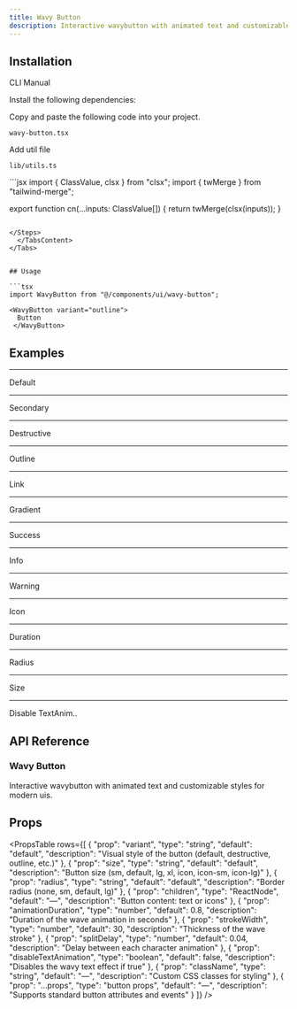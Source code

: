 ```yaml
---
title: Wavy Button
description: Interactive wavybutton with animated text and customizable styles for modern uis.
---
```


<ComponentPreview
  name="wavybutton-demo"
  className=""
  description=""
/>

## Installation

<Tabs defaultValue="cli" className="w-full">
  <TabsList>
    <TabsTrigger value="cli">CLI</TabsTrigger>
    <TabsTrigger value="manual">Manual</TabsTrigger>
  </TabsList>
  <TabsContent value="cli">
    <PkgOptions name="wavy-button" />
  </TabsContent>
  <TabsContent value="manual">
    <Steps>

<Step>Install the following dependencies:</Step>
<DepsOptions name="framer-motion @radix-ui/react-slot" />

<Step>Copy and paste the following code into your project.</Step>
<p>
  <code>wavy-button.tsx</code>
</p>
<ComponentSource name="wavy-button" />


<Step>Add util file</Step>
<p>
  <code>lib/utils.ts</code>
</p>
```jsx
import { ClassValue, clsx } from "clsx";
import { twMerge } from "tailwind-merge";

export function cn(...inputs: ClassValue[]) {
  return twMerge(clsx(inputs));
}
```

</Steps>
  </TabsContent>
</Tabs>


## Usage

```tsx
import WavyButton from "@/components/ui/wavy-button";
```

```tsx
<WavyButton variant="outline">
  Button
 </WavyButton>
```

## Examples

---

<Step>Default</Step>

<ComponentPreview
  name="wavybuttondefault-demo"
  className=""
  description=""
/>

---

<Step>Secondary</Step>

<ComponentPreview
  name="wavybuttonsecondary-demo"
  className=""
  description=""
/>

---

<Step>Destructive</Step>

<ComponentPreview
  name="wavybuttondestructive-demo"
  className=""
  description=""
/>

---

<Step>Outline</Step>

<ComponentPreview
  name="wavybuttonoutline-demo"
  className=""
  description=""
/>

---

<Step>Link</Step>

<ComponentPreview
  name="wavybuttonlink-demo"
  className=""
  description=""
/>

---

<Step>Gradient</Step>

<ComponentPreview
  name="wavybuttongradient-demo"
  className=""
  description=""
/>

---

<Step>Success</Step>

<ComponentPreview
  name="wavybuttonsuccess-demo"
  className=""
  description=""
/>

---

<Step>Info</Step>

<ComponentPreview
  name="wavybuttoninfo-demo"
  className=""
  description=""
/>

---

<Step>Warning</Step>

<ComponentPreview
  name="wavybuttonwarning-demo"
  className=""
  description=""
/>

---

<Step>Icon</Step>

<ComponentPreview
  name="wavybuttonicon-demo"
  className=""
  description=""
/>

---

<Step>Duration</Step>

<ComponentPreview
  name="wavybuttonduration-demo"
  className=""
  description=""
/>

---

<Step>Radius</Step>

<ComponentPreview
  name="wavybuttonradius-demo"
  className=""
  description=""
/>

---

<Step>Size</Step>

<ComponentPreview
  name="wavybuttonsizes-demo"
  className=""
  description=""
/>

---

<Step>Disable TextAnim..</Step>

<ComponentPreview
  name="wavybuttonwavydisable-demo"
  className=""
  description=""
/>

## API Reference

### Wavy Button

Interactive wavybutton with animated text and customizable styles for modern uis.

## Props

<PropsTable
  rows={[
  {
    "prop": "variant",
    "type": "string",
    "default": "default",
    "description": "Visual style of the button (default, destructive, outline, etc.)"
  },
  {
    "prop": "size",
    "type": "string",
    "default": "default",
    "description": "Button size (sm, default, lg, xl, icon, icon-sm, icon-lg)"
  },
  {
    "prop": "radius",
    "type": "string",
    "default": "default",
    "description": "Border radius (none, sm, default, lg)"
  },
  {
    "prop": "children",
    "type": "ReactNode",
    "default": "—",
    "description": "Button content: text or icons"
  },
  {
    "prop": "animationDuration",
    "type": "number",
    "default": 0.8,
    "description": "Duration of the wave animation in seconds"
  },
  {
    "prop": "strokeWidth",
    "type": "number",
    "default": 30,
    "description": "Thickness of the wave stroke"
  },
  {
    "prop": "splitDelay",
    "type": "number",
    "default": 0.04,
    "description": "Delay between each character animation"
  },
  {
    "prop": "disableTextAnimation",
    "type": "boolean",
    "default": false,
    "description": "Disables the wavy text effect if true"
  },
  {
    "prop": "className",
    "type": "string",
    "default": "—",
    "description": "Custom CSS classes for styling"
  },
  {
    "prop": "...props",
    "type": "button props",
    "default": "—",
    "description": "Supports standard button attributes and events"
  }
]}
/>


